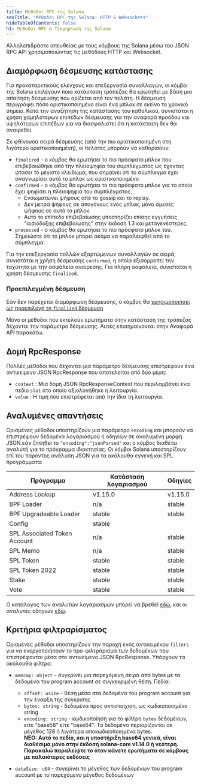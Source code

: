 ```yaml
---
title: Μέθοδοι RPC της Solana
seoTitle: "Μέθοδοι RPC της Solana: HTTP & Websockets"
hideTableOfContents: false
h1: Μέθοδοι RPC & Τεκμηρίωση της Solana
---
```


Αλληλεπιδράστε απευθείας με τους κόμβους της Solana μέσω του JSON RPC API
χρησιμοποιώντας τις μεθόδους HTTP και Websocket.

## Διαμόρφωση δέσμευσης κατάστασης

Για προκαταρκτικούς ελέγχους και επεξεργασία συναλλαγών, οι κόμβοι της Solana
επιλέγουν ποια κατάσταση τράπεζας θα ερωτηθεί με βάση μια απαίτηση δέσμευσης που
ορίζεται από τον πελάτη. Η δέσμευση περιγράφει πόσο οριστικοποιημένο είναι ένα
μπλοκ σε εκείνο το χρονικό σημείο. Κατά την αναζήτηση της κατάστασης του
καθολικού, συνιστάται η χρήση χαμηλότερων επιπέδων δέσμευσης για την αναφορά
προόδου και υψηλότερων επιπέδων για να διασφαλιστεί ότι η κατάσταση δεν θα
αναιρεθεί.

Σε φθίνουσα σειρά δέσμευσης (από την πιο οριστικοποιημένη στη λιγότερο
οριστικοποιημένη), οι πελάτες μπορούν να καθορίσουν:

- `finalized` - ο κόμβος θα ερωτήσει το πιο πρόσφατο μπλοκ που επιβεβαιώθηκε από
  την πλειοψηφία του συμπλέγματος ως έχοντας φτάσει το μέγιστο κλείδωμα, που
  σημαίνει ότι το σύμπλεγμα έχει αναγνωρίσει αυτό το μπλοκ ως οριστικοποιημένο
- `confirmed` - ο κόμβος θα ερωτήσει το πιο πρόσφατο μπλοκ για το οποίο έχει
  ψηφίσει η πλειοψηφία του συμπλέγματος.
  - Ενσωματώνει ψήφους από το gossip και το replay.
  - Δεν μετρά ψήφους σε απογόνους ενός μπλοκ, μόνο άμεσες ψήφους σε αυτό το
    μπλοκ.
  - Αυτό το επίπεδο επιβεβαίωσης υποστηρίζει επίσης εγγυήσεις "αισιόδοξης
    επιβεβαίωσης" στην έκδοση 1.3 και μεταγενέστερες.
- `processed` - ο κόμβος θα ερωτήσει το πιο πρόσφατο μπλοκ του. Σημειώστε ότι το
  μπλοκ μπορεί ακόμα να παραλειφθεί από το σύμπλεγμα.

Για την επεξεργασία πολλών εξαρτώμενων συναλλαγών σε σειρά, συνιστάται η χρήση
δέσμευσης `confirmed`, η οποία εξισορροπεί την ταχύτητα με την ασφάλεια
αναίρεσης. Για πλήρη ασφάλεια, συνιστάται η χρήση δέσμευσης `finalized`.

### Προεπιλεγμένη δέσμευση

Εάν δεν παρέχεται διαμόρφωση δέσμευσης, ο κόμβος θα
[χρησιμοποιήσει ως προεπιλογή τη `finalized` δέσμευση](https://github.com/anza-xyz/agave/blob/aa0922d6845e119ba466f88497e8209d1c82febc/sdk/src/commitment_config.rs#L199-L203)

Μόνο οι μέθοδοι που εκτελούν ερωτήματα στην κατάσταση της τράπεζας δέχονται την
παράμετρο δέσμευσης. Αυτές επισημαίνονται στην Αναφορά API παρακάτω.

## Δομή RpcResponse

Πολλές μέθοδοι που δέχονται μια παράμετρο δέσμευσης επιστρέφουν ένα αντικείμενο
JSON RpcResponse που αποτελείται από δύο μέρη:

- `context` : Μια δομή JSON RpcResponseContext που περιλαμβάνει ένα πεδίο `slot`
  στο οποίο αξιολογήθηκε η λειτουργία.
- `value` : Η τιμή που επιστρέφεται από την ίδια τη λειτουργία.

## Αναλυμένες απαντήσεις

Ορισμένες μέθοδοι υποστηρίζουν μια παράμετρο `encoding` και μπορούν να
επιστρέψουν δεδομένα λογαριασμού ή οδηγιών σε αναλυμένη μορφή JSON εάν ζητηθεί
το `"encoding":"jsonParsed"` και ο κόμβος διαθέτει αναλυτή για το πρόγραμμα
ιδιοκτησίας. Οι κόμβοι Solana υποστηρίζουν επί του παρόντος ανάλυση JSON για τα
ακόλουθα εγγενή και SPL προγράμματα:

| Πρόγραμμα                    | Κατάσταση λογαριασμού | Οδηγίες |
| ---------------------------- | --------------------- | ------- |
| Address Lookup               | v1.15.0               | v1.15.0 |
| BPF Loader                   | n/a                   | stable  |
| BPF Upgradeable Loader       | stable                | stable  |
| Config                       | stable                |         |
| SPL Associated Token Account | n/a                   | stable  |
| SPL Memo                     | n/a                   | stable  |
| SPL Token                    | stable                | stable  |
| SPL Token 2022               | stable                | stable  |
| Stake                        | stable                | stable  |
| Vote                         | stable                | stable  |

Ο κατάλογος των αναλυτών λογαριασμών μπορεί να βρεθεί
[εδώ](https://github.com/solana-labs/solana/blob/master/account-decoder/src/parse_account_data.rs),
και οι αναλυτές οδηγιών
[εδώ](https://github.com/solana-labs/solana/blob/master/transaction-status/src/parse_instruction.rs).

## Κριτήρια φιλτραρίσματος

Ορισμένες μέθοδοι υποστηρίζουν την παροχή ενός αντικειμένου `filters` για να
ενεργοποιήσουν το προ-φιλτράρισμα των δεδομένων που επιστρέφονται μέσα στο
αντικείμενο JSON RpcResponse. Υπάρχουν τα ακόλουθα φίλτρα:

- `memcmp: object` - συγκρίνει μια παρεχόμενη σειρά από bytes με τα δεδομένα του
  program account σε συγκεκριμένη θέση. Πεδία:
  - `offset: usize` - θέση μέσα στα δεδομένα του program account για την έναρξη
    της σύγκρισης
  - `bytes: string` - δεδομένα προς αντιστοίχιση, ως κωδικοποιημένο string
  - `encoding: string` - κωδικοποίηση για το φίλτρο `bytes` δεδομένων, είτε
    "base58" είτε "base64". Τα δεδομένα περιορίζονται σε μέγεθος 128 ή λιγότερα
    αποκωδικοποιημένα bytes.<br /> **ΝΕΟ: Αυτό το πεδίο, και η υποστήριξη base64
    γενικά, είναι διαθέσιμα μόνο στην έκδοση solana-core v1.14.0 ή νεότερη.
    Παρακαλώ παραλείψτε το όταν κάνετε ερωτήματα σε κόμβους με παλαιότερες
    εκδόσεις**

- `dataSize: u64` - συγκρίνει το μέγεθος των δεδομένων του program account με το
  παρεχόμενο μέγεθος δεδομένων
